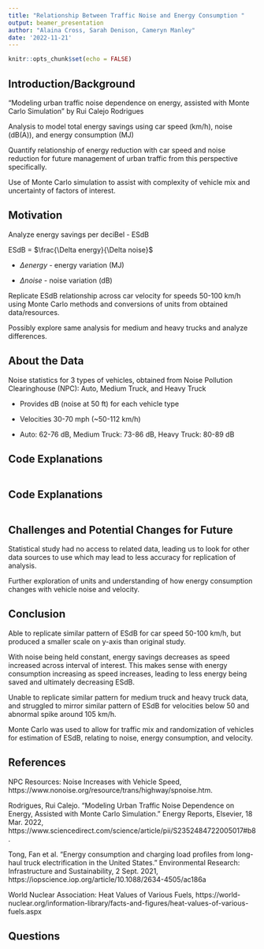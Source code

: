 ```yaml
---
title: "Relationship Between Traffic Noise and Energy Consumption "
output: beamer_presentation
author: "Alaina Cross, Sarah Denison, Cameryn Manley"
date: '2022-11-21'
---
```


```r
knitr::opts_chunk$set(echo = FALSE)
```

## Introduction/Background

"Modeling urban traffic noise dependence on energy, assisted with Monte Carlo Simulation" by Rui Calejo Rodrigues

Analysis to model total energy savings using car speed (km/h), noise (dB(A)), and energy consumption (MJ)

Quantify relationship of energy reduction with car speed and noise reduction for future management of urban traffic from this perspective specifically.

Use of Monte Carlo simulation to assist with complexity of vehicle mix and uncertainty of factors of interest.

## Motivation

Analyze energy savings per deciBel - ESdB

ESdB = $\frac{\Delta energy}{\Delta noise}$

  - $\Delta energy$ - energy variation (MJ)
  
  - $\Delta noise$ - noise variation (dB)

Replicate ESdB relationship across car velocity for speeds 50-100 km/h using Monte Carlo methods and conversions of units from obtained data/resources.

Possibly explore same analysis for medium and heavy trucks and analyze differences.

## About the Data 

Noise statistics for 3 types of vehicles, obtained from Noise Pollution Clearinghouse (NPC): Auto, Medium Truck, and Heavy Truck 

  - Provides dB (noise at 50 ft) for each vehicle type
 
  - Velocities 30-70 mph (~50-112 km/h)
  
  - Auto: 62-76 dB, Medium Truck: 73-86 dB, Heavy Truck: 80-89 dB

## Code Explanations

```r

```

## Code Explanations

```r

```

## Challenges and Potential Changes for Future

Statistical study had no access to related data, leading us to look for other data sources to use which may lead to less accuracy for replication of analysis.

Further exploration of units and understanding of how energy consumption changes with vehicle noise and velocity.

## Conclusion

Able to replicate similar pattern of ESdB for car speed 50-100 km/h, but produced a smaller scale on y-axis than original study.

With noise being held constant, energy savings decreases as speed increased across interval of interest. This makes sense with energy consumption increasing as speed increases, leading to less energy being saved and ultimately decreasing ESdB.

Unable to replicate similar pattern for medium truck and heavy truck data, and struggled to mirror similar pattern of ESdB for velocities below 50 and abnormal spike around 105 km/h.

Monte Carlo was used to allow for traffic mix and randomization of vehicles for estimation of ESdB, relating to noise, energy consumption, and velocity. 

## References

NPC Resources: Noise Increases with Vehicle Speed, https://www.nonoise.org/resource/trans/highway/spnoise.htm. 

Rodrigues, Rui Calejo. “Modeling Urban Traffic Noise Dependence on Energy, Assisted with Monte Carlo Simulation.” Energy Reports, Elsevier, 18 Mar. 2022, https://www.sciencedirect.com/science/article/pii/S2352484722005017#b8. 

Tong, Fan et al. "Energy consumption and charging load profiles from long-haul truck electrification in the United States." Environmental Research: Infrastructure and Sustainability, 2 Sept. 2021, https://iopscience.iop.org/article/10.1088/2634-4505/ac186a 

World Nuclear Association: Heat Values of Various Fuels, https://world-nuclear.org/information-library/facts-and-figures/heat-values-of-various-fuels.aspx 

## Questions



